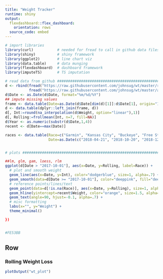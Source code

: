 ```yaml
---
title: "Weight Tracker"
runtime: shiny
output:
  flexdashboard::flex_dashboard:
    orientation: rows
  source_code: embed
---
```

  
```r
# import libraries
library(curl)           # needed for fread to call in github data files
library(shiny)          # shiny framework
library(ggplot2)        # line chart viz
library(data.table)     # data munging
library(flexdashboard)  # dashboard framework
library(imputeTS)       # TS imputation

# read data from github ##########################################################################
d <- rbind(fread("https://raw.githubusercontent.com/johnsug/wt/master/recent_wt.csv"), 
           fread("https://raw.githubusercontent.com/johnsug/wt/master/archived_wt.csv"))
d$Date <- as.Date(d$Date, format="%m/%d/%Y")
## impute missing values
frame <- data.table(Date=as.Date(d$Date[dim(d)[1]]:d$Date[1], origin="1970-01-01"))
d <- data.table(dplyr::left_join(frame, d))
d[, Int:=round(na_interpolation(d$Weight, option="linear"),1)]
d[, Rolling:=frollmean(Int, n=7, fill=NA)]
d$Year <- as.numeric(substr(d$Date,1,4))
recent <- d[Date==max(Date)]

races <- data.table(Race=c("Garmin", "Kansas City", "Buckeye", "Free State Trail", "Oregon", "St. George", "Psycho Wyco Toto"), 
                    Date=as.Date(c("2018-04-21", "2018-10-20", "2018-12-08", "2019-04-27", "2019-07-20", "2019-10-05", "2020-02-22")))


# plots ##########################################################################################

##lm, glm, gam, loess, rlm
ggplot(d[Date > "2017-10-01"], aes(x=Date, y=Rolling, label=Race)) + 
  # plot and smooth weight
  geom_line(aes(x=Date, y=Int), color="dodgerblue", size=1, alpha=.7) + 
  geom_smooth(data=d[Date >= "2017-10-01"], color="deeppink", fill="deeppink", alpha=.3, size=.5, method="loess", span=0.15) + 
  # reference points/lines/text
  geom_point(data=d[!is.na(Race)], aes(x=Date, y=Rolling), size=1, alpha=.5) + 
  geom_hline(yintercept=recent$Weight, color="orange", size=1.5, alpha=.3) + 
  geom_text(angle=90, hjust=-0.1, alpha=.7) + 
  # misc formatting
  labs(x="", y="Weight") + 
  theme_minimal()

})


#FE53BB

```

Row {data-height=250}
---------------------------------------
  
### Rolling Weight Loss
```r
plotOutput("wt_plot")
```
